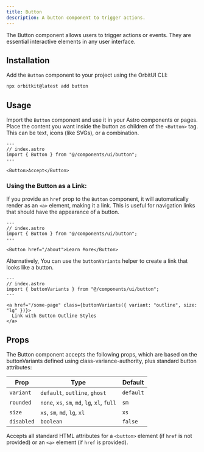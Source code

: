 ```yaml
---
title: Button
description: A button component to trigger actions.
---
```


The Button component allows users to trigger actions or events. They are essential interactive elements in any user interface.

## Installation

Add the `Button` component to your project using the OrbitUI CLI:

```bash
npx orbitkit@latest add button
```

## Usage

Import the `Button` component and use it in your Astro components or pages. Place the content you want inside the button as children of the `<Button>` tag. This can be text, icons (like SVGs), or a combination.

```astro
---
// index.astro
import { Button } from "@/components/ui/button";
---

<Button>Accept</Button>
```

### Using the Button as a Link:

If you provide an `href` prop to the `Button` component, it will automatically render as an `<a>` element, making it a link. This is useful for navigation links that should have the appearance of a button.

```astro
---
// index.astro
import { Button } from "@/components/ui/button";
---

<Button href="/about">Learn More</Button>
```

Alternatively, You can use the `buttonVariants` helper to create a link that looks like a button.

```astro
---
// index.astro
import { buttonVariants } from "@/components/ui/button";
---

<a href="/some-page" class={buttonVariants({ variant: "outline", size: "lg" })}>
  Link with Button Outline Styles
</a>
```

## Props

The Button component accepts the following props, which are based on the buttonVariants defined using class-variance-authority, plus standard button attributes:

| Prop       | Type                                         | Default   |
| ---------- | -------------------------------------------- | --------- |
| `variant`  | `default`, `outline`, `ghost`                | `default` |
| `rounded`  | `none`, `xs`, `sm`, `md`, `lg`, `xl`, `full` | `sm`      |
| `size`     | `xs`, `sm`, `md`, `lg`, `xl`                 | `xs`      |
| `disabled` | `boolean`                                    | `false`   |

Accepts all standard HTML attributes for a `<button>` element (if `href` is not provided) or an `<a>` element (if `href` is provided).
